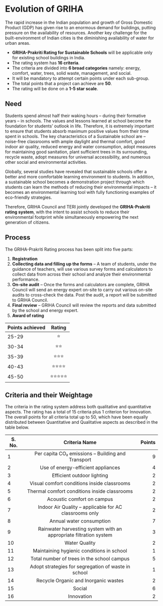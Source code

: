 # Evolution of GRIHA

The rapid increase in the Indian population and growth of Gross Domestic Product (GDP) has given rise to an enormous demand for buildings, putting pressure on the availability of resources. Another key challenge for the built-environment of Indian cities is the diminishing availability of water for urban areas.

- **GRIHA-Prakriti Rating for Sustainable Schools** will be applicable only for existing school buildings in India.
- The rating system has **16 criteria**.
- The criteria are divided into **6 broad categories** namely: energy, comfort, water, trees, solid waste, management, and social.
- It will be mandatory to attempt certain points under each sub-group.
- The total points that a project can achieve are **50**.
- The rating will be done on a **1-5 star scale**.

## **Need**

Students spend almost half their waking hours – during their formative years – in schools. The values and lessons learned at school become the foundation for students’ outlook in life. Therefore, it is extremely important to ensure that students absorb maximum positive values from their time spent in schools. The key characteristics of a Sustainable school are – noise-free classrooms with ample daylight and thermal comfort, good indoor air quality, reduced energy and water consumption, adopt measures for maintaining good sanitation, plant sufficient trees in its surrounding, recycle waste, adopt measures for universal accessibility, and numerous other social and environmental activities.

Globally, several studies have revealed that sustainable schools offer a better and more comfortable learning environment to students. In addition, a sustainable school becomes a demonstration project through which students can learn the methods of reducing their environmental impacts – it becomes an environmental learning tool with fully functioning examples of eco-friendly strategies.

Therefore, GRIHA Council and TERI jointly developed the **GRIHA-Prakriti rating system**, with the intent to assist schools to reduce their environmental footprint while simultaneously empowering the next generation of citizens.

## **Process**

The GRIHA-Prakriti Rating process has been split into five parts:

1. **Registration**
2. **Collecting data and filling up the forms** – A team of students, under the guidance of teachers, will use various survey forms and calculators to collect data from across their school and analyze their environmental performance.
3. **On-site audit** – Once the forms and calculators are complete, GRIHA Council will send an energy expert on-site to carry out various on-site audits to cross-check the data. Post the audit, a report will be submitted to GRIHA Council.
4. **Final review** – GRIHA Council will review the reports and data submitted by the school and energy expert.
5. **Award of rating**

| Points achieved | Rating |
| --------------- |:------:|
| 25-29           |   ⭐   |
| 30-34           |   ⭐⭐  |
| 35-39           |  ⭐⭐⭐  |
| 40-43          | ⭐⭐⭐⭐ |
| 45-50           | ⭐⭐⭐⭐⭐|

## **Criteria and their Weightage**

The criteria in the rating system address both qualitative and quantitative aspects. The rating has a total of 15 criteria plus 1 criterion for Innovation. The overall points for all criteria total up to 50, which have been equally distributed between Quantitative and Qualitative aspects as described in the table below.

| S. No. | Criteria Name                                          | Points |
| ------ |:-----------------------------------------------------:| ------:|
| 1      | Per capita CO₂ emissions – Building and Transport    | 9      |
| 2      | Use of energy-efficient appliances                   | 4      |
| 3      | Efficient outdoor lighting                            | 2      |
| 4      | Visual comfort conditions inside classrooms          | 2      |
| 5      | Thermal comfort conditions inside classrooms         | 2      |
| 6      | Acoustic comfort on campus                            | 2      |
| 7      | Indoor Air Quality – applicable for AC classrooms only| 2      |
| 8      | Annual water consumption                              | 7      |
| 9      | Rainwater harvesting system with an appropriate filtration system| 3|
| 10     | Water Quality                                          | 2      |
| 11     | Maintaining hygienic conditions in school             | 1      |
| 12     | Total number of trees in the school campus            | 5      |
| 13     | Adopt strategies for segregation of waste in school   | 1      |
| 14     | Recycle Organic and Inorganic wastes                  | 2      |
| 15     | Social                                                | 6      |
| 16     | Innovation                                            | 2      |
